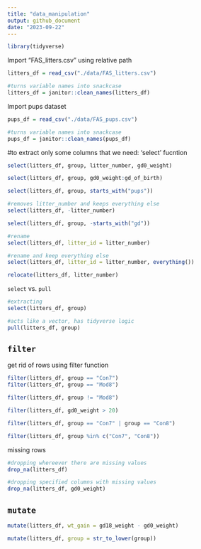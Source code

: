 ```yaml
---
title: "data_manipulation"
output: github_document
date: "2023-09-22"
---
```


```r
library(tidyverse)
```

Import "FAS_litters.csv" using relative path
```r
litters_df = read_csv("./data/FAS_litters.csv")

#turns variable names into snackcase
litters_df = janitor::clean_names(litters_df)
```

Import pups dataset
```r
pups_df = read_csv("./data/FAS_pups.csv")

#turns variable names into snackcase
pups_df = janitor::clean_names(pups_df)
```


#to extract only some columns that we need: 'select' fucntion
```r
select(litters_df, group, litter_number, gd0_weight)

select(litters_df, group, gd0_weight:gd_of_birth)

select(litters_df, group, starts_with("pups"))

#removes litter_number and keeps everything else
select(litters_df, -litter_number)

select(litters_df, group, -starts_with("gd"))

#rename
select(litters_df, litter_id = litter_number)

#rename and keep everything else
select(litters_df, litter_id = litter_number, everything())

relocate(litters_df, litter_number)
```

`select` vs. `pull`
```r
#extracting
select(litters_df, group)

#acts like a vector, has tidyverse logic
pull(litters_df, group)
```

## `filter`

get rid of rows using filter function
```r
filter(litters_df, group == "Con7")
filter(litters_df, group == "Mod8")

filter(litters_df, group != "Mod8")

filter(litters_df, gd0_weight > 20)

filter(litters_df, group == "Con7" | group == "Con8")

filter(litters_df, group %in% c("Con7", "Con8"))

```

missing rows
```r
#dropping whereever there are missing values
drop_na(litters_df)

#dropping specified columns with missing values
drop_na(litters_df, gd0_weight)
```

## `mutate`
```r
mutate(litters_df, wt_gain = gd18_weight - gd0_weight)

mutate(litters_df, group = str_to_lower(group))
```



